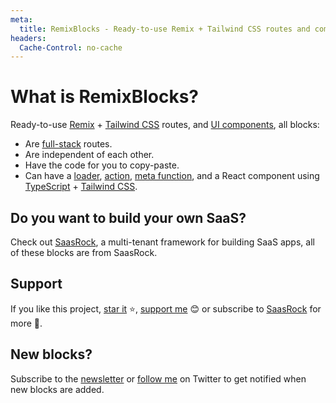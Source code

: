 ```yaml
---
meta:
  title: RemixBlocks - Ready-to-use Remix + Tailwind CSS routes and components.
headers:
  Cache-Control: no-cache
---
```


# What is RemixBlocks?

Ready-to-use [Remix](https://remix.run) + [Tailwind CSS](https://tailwindcss.com/) routes, and [UI components](/components), all blocks:

- Are [full-stack](https://alexandro.dev/7-things-i-ve-learned-using-remix-for-1-month) routes.
- Are independent of each other.
- Have the code for you to copy-paste.
- Can have a [loader](https://remix.run/docs/en/v1/guides/data-loading), [action](https://remix.run/docs/en/v1/guides/data-writes), [meta function](https://remix.run/docs/en/v1/api/conventions#meta), and a React component using [TypeScript](https://www.typescriptlang.org/) + [Tailwind CSS](https://tailwindcss.com/).

## Do you want to build your own SaaS?

Check out [SaasRock](http://saasrock.com/), a multi-tenant framework for building SaaS apps, all of these blocks are from SaasRock.

## Support

If you like this project, [star it](https://github.com/AlexandroMtzG/remix-blocks) ⭐, [support me](https://github.com/sponsors/AlexandroMtzG) 😊 or subscribe to [SaasRock](https://alexandromg.gumroad.com/l/SaasRock) for more 🚀.

## New blocks?

Subscribe to the [newsletter](https://saasrock.com/newsletter) or [follow me](https://twitter.com/AlexandroMtzG) on Twitter to get notified when new blocks are added.
